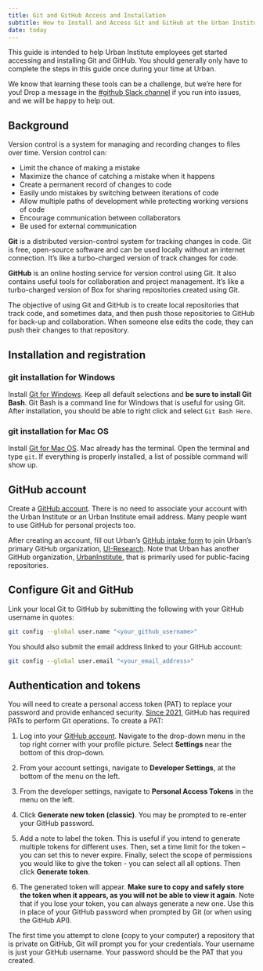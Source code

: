 ```yaml
---
title: Git and GitHub Access and Installation 
subtitle: How to Install and Access Git and GitHub at the Urban Institute
date: today
---
```


This guide is intended to help Urban Institute employees get started accessing and installing Git and GitHub. You should generally only have to complete the steps in this guide once during your time at Urban. 

We know that learning these tools can be a challenge, but we're here for you! Drop a message in the [#github Slack channel](https://theurbaninstitute.slack.com/archives/C6J9AALDR) if you run into issues, and we will be happy to help out.

## Background

Version control is a system for managing and recording changes to files over time. Version control can:

* Limit the chance of making a mistake 
* Maximize the chance of catching a mistake when it happens
* Create a permanent record of changes to code
* Easily undo mistakes by switching between iterations of code
* Allow multiple paths of development while protecting working versions of code
* Encourage communication between collaborators
* Be used for external communication

**Git** is a distributed version-control system for tracking changes in code. Git is free, open-source software and can be used locally without an internet connection. It's like a turbo-charged version of track changes for code.

**GitHub** is an online hosting service for version control using Git. It also contains useful tools for collaboration and project management. It's like a turbo-charged version of Box for sharing repositories created using Git.

The objective of using Git and GitHub is to create local repositories that track code, and sometimes data, and then push those repositories to GitHub for back-up and collaboration. When someone else edits the code, they can push their changes to that repository.

## Installation and registration

### git installation for Windows

Install [Git for Windows](https://git-scm.com/downloads). Keep all default selections and **be sure to install Git Bash**. Git Bash is a command line for Windows that is useful for using Git. After installation, you should be able to right click and select `Git Bash Here`.

### git installation for Mac OS

Install [Git for Mac OS](https://git-scm.com/downloads). Mac already has the terminal. Open the terminal and type `git`. If everything is properly installed, a list of possible command will show up.

## GitHub account

Create a [GitHub account](https://github.com/). There is no need to associate your account with the Urban Institute or an Urban Institute email address. Many people want to use GitHub for personal projects too. 

After creating an account, fill out Urban's [GitHub intake form](https://app.smartsheet.com/b/form/9f0c5ba330dd4b73980fe5a6e17216b5) to join Urban's primary GitHub organization, [UI-Research](https://github.com/UI-Research). Note that Urban has another GitHub organization, [UrbanInstitute](https://github.com/UrbanInstitute), that is primarily used for public-facing repositories. 

## Configure Git and GitHub

Link your local Git to GitHub by submitting the following with your GitHub username in quotes:
```.bash
git config --global user.name "<your_github_username>"
```

You should also submit the email address linked to your GitHub account: 
```.bash
git config --global user.email "<your_email_address>"
```

## Authentication and tokens

You will need to create a personal access token (PAT) to replace your password and provide enhanced security. [Since 2021](https://github.blog/2020-12-15-token-authentication-requirements-for-git-operations/), GitHub has required PATs to perform Git operations. To create a PAT: 

1. Log into your [GitHub account](https://github.com/). Navigate to the drop-down menu in the top right corner with your profile picture. Select **Settings** near the bottom of this drop-down.

2. From your account settings, navigate to **Developer Settings**, at the bottom of the menu on the left.

3. From the developer settings, navigate to **Personal Access Tokens** in the menu on the left.

4. Click **Generate new token (classic)**. You may be prompted to re-enter your GitHub password.

5. Add a note to label the token. This is useful if you intend to generate multiple tokens for different uses. Then, set a time limit for the token – you can set this to never expire. Finally, select the scope of permissions you would like to give the token - you can select all all options. Then click **Generate token**.

6. The generated token will appear. **Make sure to copy and safely store the token when it appears, as you will not be able to view it again**. Note that if you lose your token, you can always generate a new one. Use this in place of your GitHub password when prompted by Git (or when using the GitHub API). 

The first time you attempt to clone (copy to your computer) a repository that is private on GitHub, Git will prompt you for your credentials. Your username is just your GitHub username. Your password should be the PAT that you created. 
